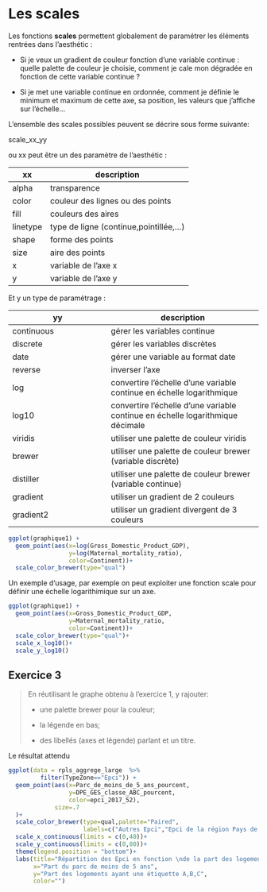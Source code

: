 # Les scales

Les fonctions **scales** permettent globalement de paramétrer les éléments rentrées dans l'aesthétic : 

- Si je veux un gradient de couleur fonction d'une variable continue : quelle palette de couleur je choisie, comment je cale mon dégradée en fonction de cette variable continue ?

- Si je met une variable continue en ordonnée, comment je définie le minimum et maximum de cette axe, sa position, les valeurs que j'affiche sur l'échelle...


L'ensemble des scales possibles peuvent se décrire sous forme suivante:

scale_xx_yy

ou xx peut être un des paramètre de l'aesthétic : 

xx|description
-----------------|---
alpha|transparence
color|couleur des lignes ou des points
fill|couleurs des aires
linetype|type de ligne (continue,pointillée,...)
shape|forme des points
size|aire des points
x|variable de l'axe x
y|variable de l'axe y


Et y un type de paramétrage :  

yy|description
-----------------|--------------------------
continuous|gérer les variables continue
discrete|gérer les variables discrètes
date|gérer une variable au format date
reverse|inverser l'axe
log|convertire l'échelle d'une variable continue en échelle logarithmique
log10|convertire l'échelle d'une variable continue en échelle logarithmique décimale
viridis|utiliser une palette de couleur viridis
brewer|utiliser une palette de couleur brewer (variable discrète)
distiller|utiliser une palette de couleur brewer (variable continue)
gradient|utiliser un gradient de 2 couleurs
gradient2|utiliser un gradient divergent de 3 couleurs


```r
ggplot(graphique1) +
  geom_point(aes(x=log(Gross_Domestic_Product_GDP),
                 y=log(Maternal_mortality_ratio),
                 color=Continent))+
  scale_color_brewer(type="qual")
```

Un exemple d'usage, par exemple on peut exploiter une fonction scale pour définir une échelle logarithimique sur un axe.

```r
ggplot(graphique1) +
  geom_point(aes(x=Gross_Domestic_Product_GDP,
                 y=Maternal_mortality_ratio,
                 color=Continent))+
  scale_color_brewer(type="qual")+
  scale_x_log10()+
  scale_y_log10()
```

## Exercice 3

> En réutilisant le graphe obtenu à l'exercice 1, y rajouter:
>
> - une palette brewer pour la couleur;
>
> - la légende en bas;
>
> - des libellés (axes et légende) parlant et un titre.

Le résultat attendu

```r
ggplot(data = rpls_aggrege_large  %>% 
         filter(TypeZone=="Epci")) + 
  geom_point(aes(x=Parc_de_moins_de_5_ans_pourcent,
                 y=DPE_GES_classe_ABC_pourcent,
                 color=epci_2017_52),
             size=.7
  )+
  scale_color_brewer(type=qual,palette="Paired",
                     labels=c("Autres Epci","Epci de la région Pays de la Loire"))+
  scale_x_continuous(limits = c(0,40))+
  scale_y_continuous(limits = c(0,80))+
  theme(legend.position = "bottom")+
  labs(title="Répartition des Epci en fonction \nde la part des logements ayant une étiquette A,B,C et de la part du parc récent",
       x="Part du parc de moins de 5 ans",
       y="Part des logements ayant une étiquette A,B,C",
       color="")
```